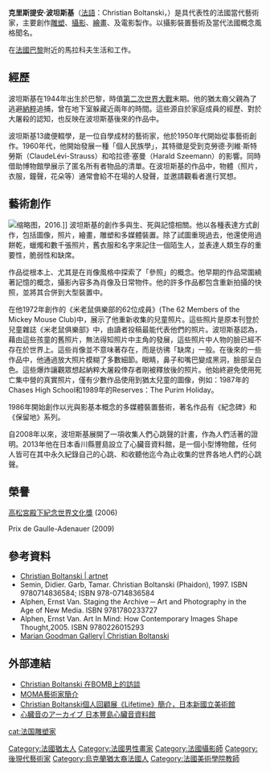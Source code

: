 {{Infobox person
| name        = 克里斯提安·波坦斯基
| image       = Christian-Boltanski-portrait.jpg 
| caption     = 克里斯提安·波坦斯基於1990年
| birth_name  = Christian Liberté Boltanski
| birthdate   = {{birth date|1944|9|6}} 
| birthplace  = {{FRA-1944}}[[巴黎|巴黎]]
| deathdate   = {{death date and age|2021|7|14|1944|9|6}}
| deathplace  = {{FRA}}[[巴黎|巴黎]]
| nationality = {{FRA}}
| occupation  = 雕塑、攝影、繪畫、電影製作
}}

'''克里斯提安·波坦斯基'''（[[法語|法語]]：Christian Boltanski，{{bd|1944年|9月6日|2021年|7月14日|catIdx=Boltanski}}）是具代表性的法國當代藝術家，主要創作[[雕塑|雕塑]]、[[摄影|攝影]]、[[绘画|繪畫]]、及電影製作。以攝影裝置藝術及當代法國概念風格聞名。

在[[法国|法國]][[巴黎|巴黎]]附近的馬拉科夫生活和工作。

== 經歷 ==
波坦斯基在1944年出生於巴黎，時值[[第二次世界大战|第二次世界大戰]]末期。他的猶太裔父親為了逃避[[納粹|納粹]]追捕，曾在地下室躲藏近兩年的時間。這些源自於家庭成員的經歷、對於大屠殺的認知，也反映在波坦斯基後來的作品中。

波坦斯基13歲便輟學，是一位自學成材的藝術家，他於1950年代開始從事藝術創作。1960年代，他開始發展一種「個人民族學」，其特徵是受到克勞德·列維·斯特勞斯（ClaudeLévi-Strauss）和哈拉德·塞曼（Harald Szeemann）的影響。同時借助博物館學展示了匿名所有者物品的清單。在波坦斯基的作品中，物體（照片，衣服，鐘聲，花朵等）通常會給不在場的人發聲，並邀請觀看者進行冥想。

== 藝術創作 ==
[[File:Christian_Boltanski_-_IVAM.jpg|缩略图]]，2016.]]
波坦斯基的創作多與生、死與記憶相關。他以各種表達方式創作，包括圖像，照片，繪畫，雕塑和多媒體裝置。除了試圖重現過去，他還使用過餅乾，蠟燭和數千張照片，舊衣服和名字來記住一個陌生人，並表達人類生存的重要性，脆弱性和缺席。

作品從根本上、尤其是在肖像風格中探索了「參照」的概念。他早期的作品常圍繞著記憶的概念，攝影內容多為肖像及日常物件。他的許多作品都包含重新拍攝的快照，並將其合併到大型裝置中。

在他1972年創作的《米老鼠俱樂部的62位成員》(The 62 Members of the Mickey Mouse Club)中，展示了他重新收集的兒童照片。這些照片是原本刊登於兒童雜誌《米老鼠俱樂部》中，由讀者投稿最能代表他們的照片。波坦斯基認為，藉由這些孩童的舊照片，無法得知照片中主角的發展，這些照片中人物的臉已經不存在於世界上。這些肖像並不意味著存在，而是彷彿「缺席」一般。在後來的一些作品中，他通過放大照片模糊了多數細節。眼睛，鼻子和嘴巴變成黑洞，臉部呈白色。這些爆炸讓觀眾想起納粹大屠殺倖存者剛被釋放後的照片。他始終避免使用死亡集中營的真實照片，僅有少數作品使用到猶太兒童的圖像，例如：1987年的Chases High School和1989年的Reserves：The Purim Holiday。

1986年開始創作以光與影基本概念的多媒體裝置藝術，著名作品有《紀念碑》和《保留地》系列。

自2008年以來，波坦斯基展開了一項收集人們心跳聲的計畫，作為人們活著的證明。2013年他在日本香川縣豐島設立了心臟音資料館，是一個小型博物館，任何人皆可在其中永久紀錄自己的心跳、和收聽他迄今為止收集的世界各地人們的心跳聲。

== 榮譽 ==
[[高松宮殿下紀念世界文化獎|高松宮殿下紀念世界文化獎]] (2006)

Prix de Gaulle-Adenauer (2009)

== 參考資料 ==
* [http://www.artnet.com/artists/christian-boltanski/ Christian Boltanski | artnet] {{Wayback|url=http://www.artnet.com/artists/christian-boltanski/ |date=20201206032543 }}
* Semin, Didier. Garb, Tamar. Christian Boltanski (Phaidon), 1997. ISBN 9780714836584; ISBN 978-0714836584
* Alphen, Ernst Van. Staging the Archive ─ Art and Photography in the Age of New Media. ISBN 9781780233727
* Alphen, Ernst Van. Art In Mind: How Contemporary Images Shape Thought,2005. ISBN 9780226015293
* [https://www.mariangoodman.com/artists/christian-boltanski/ Marian Goodman Gallery| Christian Boltanski] {{Wayback|url=https://www.mariangoodman.com/artists/christian-boltanski/ |date=20201016224255 }}

== 外部連結 ==
* [https://bombmagazine.org/articles/christian-boltanski/ Christian Boltanski 在BOMB上的訪談] {{Wayback|url=https://bombmagazine.org/articles/christian-boltanski/ |date=20201219101136 }}
* [https://www.moma.org/artists/649 MOMA藝術家簡介] {{Wayback|url=https://www.moma.org/artists/649 |date=20201201064757 }}
* [https://www.nact.jp/english/exhibitions/2019/boltanski2019/ Christian Boltanski個人回顧展《Lifetime》簡介，日本新國立美術館] {{Wayback|url=https://www.nact.jp/english/exhibitions/2019/boltanski2019/ |date=20190714151521 }}
* [https://benesse-artsite.jp/art/boltanski.html 心臓音のアーカイブ 日本豐島心臟音資料館] {{Wayback|url=https://benesse-artsite.jp/art/boltanski.html |date=20210214085507 }}

{{normdaten}}
{{DEFAULTSORT:boltanski}}
[[Category:法國猶太人|Category:法國猶太人]]
[[Category:法國男性畫家|Category:法國男性畫家]]
[[cat:法国雕塑家|cat:法国雕塑家]]
[[Category:法國攝影師|Category:法國攝影師]]
[[Category:後現代藝術家|Category:後現代藝術家]]
[[Category:烏克蘭猶太裔法國人|Category:烏克蘭猶太裔法國人]]
[[Category:法國美術學院教師|Category:法國美術學院教師]]